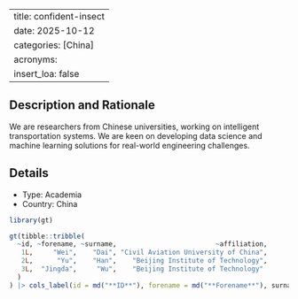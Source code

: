 
---
title: confident-insect
date: 2025-10-12
categories: [China]
acronyms:
  insert_loa: false
---

## Description and Rationale

We are researchers from Chinese universities, working on intelligent transportation systems. We are keen on developing data science and machine learning solutions for real-world engineering challenges.

## Details

* Type: Academia
* Country: China

```r
library(gt)

gt(tibble::tribble(
  ~id, ~forename, ~surname,                         ~affiliation,
   1L,     "Wei",    "Dai", "Civil Aviation University of China",
   2L,      "Yu",    "Han",    "Beijing Institute of Technology",
   3L,  "Jingda",     "Wu",    "Beijing Institute of Technology"
  )
) |> cols_label(id = md("**ID**"), forename = md("**Forename**"), surname ~ md("**Surname**"), affiliation ~ md("**Affiliation**"))
```
